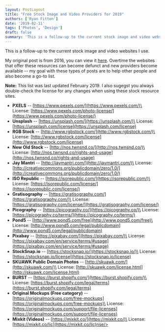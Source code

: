 ```yaml
---
layout: PostLayout
title: "Free Stock Image and Video Providers for 2019"
authors: ['Ryan Fitton']
date: '2019-02-11'
tags: ['Photos', 'Design']
draft: false
summary: 'This is a follow-up to the current stock image and video websites I use. My original post is from 2016, you can view it here. Overtime the websites that offer these resources can become defunct and new providers become available &#8211; my goal with these types of posts are to help other people and also ...'
---
```


This is a follow-up to the current stock image and video websites I use.

My original post is from 2016, you can view it [here](https://ryanfitton.co.uk/blog/free-stock-image-websites/). Overtime the websites that offer these resources can become defunct and new providers become available -- my goal with these types of posts are to help other people and also become a go-to list.

**Note:** This list was last updated February 2019. I also sugegst you always double-check the license for any changes when using these stock resource sites.

-   **PXELS** -- [https://www.pexels.com/](https://www.pexels.com/)\
    License: [https://www.pexels.com/photo-license/](https://www.pexels.com/photo-license/)
-   **Unsplash** -- [https://unsplash.com/](https://unsplash.com/)\
    License: [https://unsplash.com/license](https://unsplash.com/license)
-   **RGB Stock** -- [http://www.rgbstock.com/](http://www.rgbstock.com/)\
    License: [http://www.rgbstock.com/license](http://www.rgbstock.com/license)
-   **New Old Stock** -- [http://nos.twnsnd.co/](http://nos.twnsnd.co/)\
    License: [http://nos.twnsnd.co/rights-and-usage](http://nos.twnsnd.co/rights-and-usage)
-   **Jay Mantri** -- [http://jaymantri.com/](http://jaymantri.com/)\
    License: [http://creativecommons.org/publicdomain/zero/1.0/](http://creativecommons.org/publicdomain/zero/1.0/)
-   **ISO Republic** -- [https://isorepublic.com/](https://isorepublic.com/)\
    License: [https://isorepublic.com/license/](https://isorepublic.com/license/)
-   **Gratisography** -- [https://gratisography.com/](https://gratisography.com/)\
    License: [https://gratisography.com/license/](https://gratisography.com/license/)
-   **Picography** -- [https://picography.co/](https://picography.co/)\
    License: [https://picography.co/terms/](https://picography.co/terms/)
-   **Pond5** -- [http://www.pond5.com/free](http://www.pond5.com/free)\
    License: [http://www.pond5.com/legal/publicdomain](http://www.pond5.com/legal/publicdomain)
-   **Pixabay** -- [https://pixabay.com/](https://pixabay.com/)\
    License: [https://pixabay.com/en/service/terms/#usage](https://pixabay.com/en/service/terms/#usage)
-   **StockSnap.io** -- [https://stocksnap.io/](https://stocksnap.io/)\
    License: [https://stocksnap.io/license](https://stocksnap.io/license)
-   **SKUAWK Public Domain Photos** -- [http://skuawk.com/](http://skuawk.com/)\
    License: [http://skuawk.com/license.html](http://skuawk.com/license.html)
-   **BURST** -- [https://burst.shopify.com/](https://burst.shopify.com/)\
    License: [https://burst.shopify.com/legal/terms](https://burst.shopify.com/legal/terms)
-   **Original Mockups (Free category)** -- [https://originalmockups.com/free-mockups](https://originalmockups.com/free-mockups)\
    License: [https://originalmockups.com/support/file-licenses](https://originalmockups.com/support/file-licenses)
-   **Mixkit (Videos)** -- [https://mixkit.co/](https://mixkit.co/)\
    License: [https://mixkit.co/lic](https://mixkit.co/lic)nse/>
